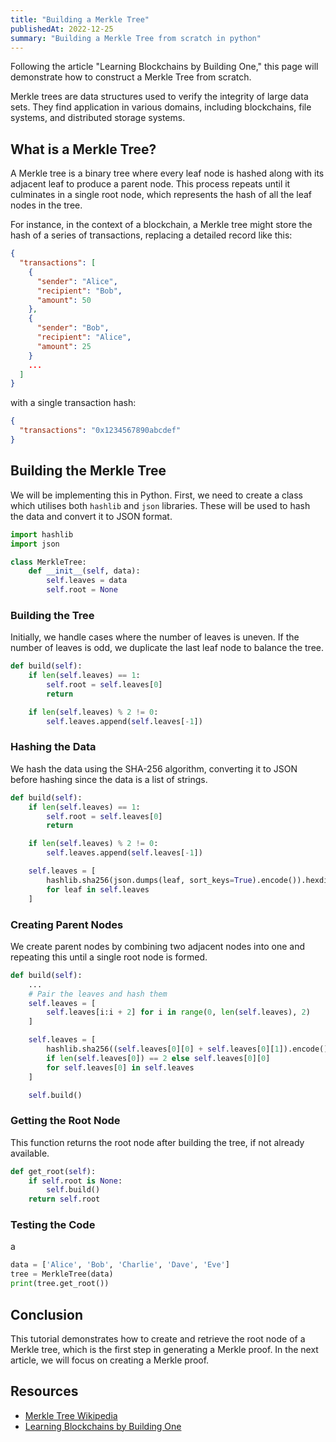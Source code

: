 ```yaml
---
title: "Building a Merkle Tree"
publishedAt: 2022-12-25
summary: "Building a Merkle Tree from scratch in python"
---
```


Following the article "Learning Blockchains by Building One," this page will demonstrate how to construct a Merkle Tree from scratch.

Merkle trees are data structures used to verify the integrity of large data sets. They find application in various domains, including blockchains, file systems, and distributed storage systems.

## What is a Merkle Tree?

A Merkle tree is a binary tree where every leaf node is hashed along with its adjacent leaf to produce a parent node. This process repeats until it culminates in a single root node, which represents the hash of all the leaf nodes in the tree.

For instance, in the context of a blockchain, a Merkle tree might store the hash of a series of transactions, replacing a detailed record like this:

```json
{
  "transactions": [
    {
      "sender": "Alice",
      "recipient": "Bob",
      "amount": 50
    },
    {
      "sender": "Bob",
      "recipient": "Alice",
      "amount": 25
    }
    ...
  ]
}
```

with a single transaction hash:

```json
{
  "transactions": "0x1234567890abcdef"
}
```

## Building the Merkle Tree

We will be implementing this in Python. First, we need to create a class which utilises both `hashlib` and `json` libraries. These will be used to hash the data and convert it to JSON format.

```python
import hashlib
import json

class MerkleTree:
    def __init__(self, data):
        self.leaves = data
        self.root = None
``` 

### Building the Tree

Initially, we handle cases where the number of leaves is uneven. If the number of leaves is odd, we duplicate the last leaf node to balance the tree.

```python
def build(self):
    if len(self.leaves) == 1:
        self.root = self.leaves[0]
        return 

    if len(self.leaves) % 2 != 0:
        self.leaves.append(self.leaves[-1])
```

### Hashing the Data

We hash the data using the SHA-256 algorithm, converting it to JSON before hashing since the data is a list of strings.

```python
def build(self):
    if len(self.leaves) == 1:
        self.root = self.leaves[0]
        return 

    if len(self.leaves) % 2 != 0:
        self.leaves.append(self.leaves[-1])

    self.leaves = [
        hashlib.sha256(json.dumps(leaf, sort_keys=True).encode()).hexdigest() 
        for leaf in self.leaves
    ]
```

### Creating Parent Nodes

We create parent nodes by combining two adjacent nodes into one and repeating this until a single root node is formed.

```python
def build(self):
    ...
    # Pair the leaves and hash them
    self.leaves = [
        self.leaves[i:i + 2] for i in range(0, len(self.leaves), 2)
    ]

    self.leaves = [
        hashlib.sha256((self.leaves[0][0] + self.leaves[0][1]).encode()).hexdigest()
        if len(self.leaves[0]) == 2 else self.leaves[0][0]
        for self.leaves[0] in self.leaves
    ]

    self.build()
```

### Getting the Root Node

This function returns the root node after building the tree, if not already available.

```python
def get_root(self):
    if self.root is None:
        self.build()
    return self.root
```

### Testing the Code
a
```python
data = ['Alice', 'Bob', 'Charlie', 'Dave', 'Eve']
tree = MerkleTree(data)
print(tree.get_root())
```

## Conclusion

This tutorial demonstrates how to create and retrieve the root node of a Merkle tree, which is the first step in generating a Merkle proof. In the next article, we will focus on creating a Merkle proof.

## Resources

- [Merkle Tree Wikipedia](https://en.wikipedia.org/wiki/Merkle_tree)
- [Learning Blockchains by Building One](https://hackernoon.com/learn-blockchains-by-building-one-117428612f46)

